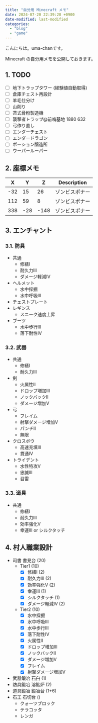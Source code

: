 ```yaml
---
title: "自分用 Minecraft メモ"
date: 2024-07-20 22:39:28 +0900
date-modified: last-modified
categories:
  - "blog"
  - "game"
---
```


こんにちは。uma-chanです。

Minecraft の自分用メモを公開しておきます。

## 1. TODO

- [ ] 地下トラップタワー (経験値自動取得)
- [ ] 倉庫チェスト再設計
- [ ] 羊毛仕分け
- [ ] 山削り
- [ ] 苔式骨粉製造機
- [ ] 襲撃者トラップ@前哨基地 1880 632
- [ ] 弓作り直し
- [ ] エンダーチェスト
- [ ] エンダードラゴン
- [ ] ポーション醸造所
- [ ] ウーパールーパー

## 2. 座標メモ

| X   | Y   | Z    | Description    |
| --- | --- | ---  | ---            |
| -32 | 15  | 26   | ゾンビスポナー |
| 112 | 59  | 8    | ゾンビスポナー |
| 338 | -28 | -148 | ゾンビスポナー |

## 3. エンチャント

### 3.1. 防具

- 共通
    - 修繕I
    - 耐久力III
    - ダメージ軽減IV
- ヘルメット
    - 水中採掘
    - 水中呼吸III
- チェストプレート
- レギンス
    - スニーク速度上昇
- ブーツ
    - 水中歩行III
    - 落下耐性IV

### 3.2. 武器

- 共通
    - 修繕I
    - 耐久力III
- 剣
    - 火属性II
    - ドロップ増加III
    - ノックバックII
    - ダメージ増加V
- 弓
    - フレイム
    - 射撃ダメージ増加V
    - パンチII
    - 無限
- クロスボウ
    - 高速充填III
    - 貫通IV
- トライデント
    - 水性特攻V
    - 忠誠III
    - 召雷

### 3.3. 道具

- 共通
    - 修繕I
    - 耐久力III
    - 効率強化V
    - 幸運III or シルクタッチ

## 4. 村人職業設計

- 司書 書見台 (20)
    - Tier1 (10)
        - [x] 修繕I (2)
        - [x] 耐久力III (2)
        - [x] 効率強化V (2)
        - [x] 幸運III (1)
        - [x] シルクタッチ (1)
        - [x] ダメージ軽減IV (2)
    - Tier2 (10)
        - [x] 水中採掘
        - [x] 水中呼吸III
        - [x] 水中歩行III
        - [x] 落下耐性IV
        - [x] 火属性II
        - [x] ドロップ増加III
        - [x] ノックバックII
        - [x] ダメージ増加V
        - [x] フレイム
        - [x] 射撃ダメージ増加V
- 武器鍛冶 石臼 (1)
- 防具鍛冶 溶鉱炉 (2)
- 道具鍛冶 鍛冶台 (1+6)
- 石工 石切台  ()
    - クォーツブロック
    - テラコッタ
    - レンガ
